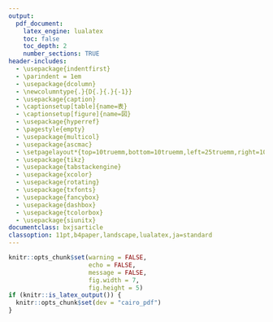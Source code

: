 ```yaml
---
output:
  pdf_document:
    latex_engine: lualatex
    toc: false
    toc_depth: 2
    number_sections: TRUE
header-includes:
  - \usepackage{indentfirst}
  - \parindent = 1em
  - \usepackage{dcolumn}
  - \newcolumntype{.}{D{.}{.}{-1}}
  - \usepackage{caption}
  - \captionsetup[table]{name=表}
  - \captionsetup[figure]{name=図}
  - \usepackage{hyperref}
  - \pagestyle{empty}
  - \usepackage{multicol}
  - \usepackage{ascmac}
  - \setpagelayout*{top=10truemm,bottom=10truemm,left=25truemm,right=10truemm}
  - \usepackage{tikz}
  - \usepackage{tabstackengine}
  - \usepackage{xcolor}
  - \usepackage{rotating}
  - \usepackage{txfonts}
  - \usepackage{fancybox}
  - \usepackage{dashbox}
  - \usepackage{tcolorbox}
  - \usepackage{siunitx}
documentclass: bxjsarticle
classoption: 11pt,b4paper,landscape,lualatex,ja=standard
---
```


```r
knitr::opts_chunk$set(warning = FALSE, 
                      echo = FALSE, 
                      message = FALSE,
                      fig.width = 7,
                      fig.height = 5)
if (knitr::is_latex_output()) {
  knitr::opts_chunk$set(dev = "cairo_pdf")
}
```
\renewcommand{\thefootnote}{}
\newcounter{kaunta}
\renewcommand{\thekaunta}{\arabic{kaunta}}
\newcommand{\kaunta}{\refstepcounter{kaunta}%
\thekaunta}
\def\question{\noindent\fbox{\large\makebox[1em]{\text{\kaunta}}} \hspace{1pt}}
\newcounter{skaunta}
\renewcommand{\theskaunta}{\arabic{skaunta}}
\newcommand{\skaunta}{\refstepcounter{skaunta}%
\theskaunta}
\def\squestion{(\text{\skaunta})\hspace{2.5pt}}

\begin{flushleft}
\noindent
\large
平方根の計算練習 No.2
\end{flushleft}

\begin{flushright}
名前（\hspace{50mm}）
\end{flushright}

\vspace{1mm}
\hrule

\begin{multicols}{2}
\question 次の計算をしなさい。

\squestion $4\sqrt{5} - \sqrt{5}$ \hspace{30mm} \squestion $5\sqrt{7} - 4\sqrt{7}$ \hspace{30mm}
\squestion $2\sqrt{10} - 6\sqrt{10} + 7\sqrt{10}$

\vspace{25mm}

\squestion $5\sqrt{12} - 3\sqrt{27}$ \hspace{30mm} \squestion $\sqrt{48} - \sqrt{18} - \sqrt{27}$ \hspace{30mm} 

\vspace{25mm}

\squestion $3\sqrt{5} - \sqrt{20} + \sqrt{45}$ \hspace{30mm} \squestion $\sqrt{2}(1 + \sqrt{10})$

\vspace{25mm}

\squestion $2\sqrt{3}(\sqrt{12} - \sqrt{6})$ \hspace{30mm} \squestion $\sqrt{5}(2\sqrt{35} - \sqrt{15})$

\vspace{25mm}

\squestion $\sqrt{2}(-\sqrt{10} + \sqrt{14})$ \hspace{30mm} \squestion $(2\sqrt{2} + 1)(\sqrt{2} - 2)$

\vspace{30mm}

\squestion $(\sqrt{5} + 2)(\sqrt{5} + 1)$ \hspace{30mm} \squestion $(\sqrt{3} + \sqrt{2})^2$ 

\vspace{30mm}

\squestion $(2\sqrt{2} - 1)^2$ \hspace{30mm} \squestion $(\sqrt{7} + \sqrt{2})(\sqrt{7} - \sqrt{2})$

\vspace{30mm}

\squestion $(\sqrt{2} + 1)(\sqrt{2} - 1) + \sqrt{2}(\sqrt{2} - 1)$

\vspace{30mm}

\squestion $(\sqrt{6} + \sqrt{3})^2 - (\sqrt{6} - \sqrt{3})^2$

\vspace{30mm} 

\question $x = \sqrt{2} + \sqrt{3}, \, y = \sqrt{2} - \sqrt{3}$のとき、次の式の値を求めなさい。

(1) $x^2 + 2xy + y^2$ \hspace{30mm} (2) $x^2 - y^2$

\vspace{30mm}

\question $a = 3 + \sqrt{5}$のとき、次の式の値を求めなさい。

(1) $a^2 - 6a + 9$ \hspace{30mm} (2) $a^2 - 4a + 3$

\end{multicols}

















































































